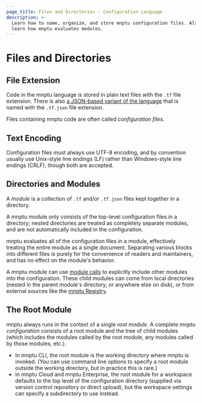 ```yaml
---
page_title: Files and Directories - Configuration Language
description: >-
  Learn how to name, organize, and store mnptu configuration files. Also
  learn how mnptu evaluates modules.
---
```


# Files and Directories

## File Extension

Code in the mnptu language is stored in plain text files with the `.tf` file
extension. There is also
[a JSON-based variant of the language](/mnptu/language/syntax/json) that is named with
the `.tf.json` file extension.

Files containing mnptu code are often called _configuration files._

## Text Encoding

Configuration files must always use UTF-8 encoding, and by convention
usually use Unix-style line endings (LF) rather than Windows-style
line endings (CRLF), though both are accepted.

## Directories and Modules

A _module_ is a collection of `.tf` and/or `.tf.json` files kept together in a
directory.

A mnptu module only consists of the top-level configuration files in a
directory; nested directories are treated as completely separate modules, and
are not automatically included in the configuration.

mnptu evaluates all of the configuration files in a module, effectively
treating the entire module as a single document. Separating various blocks into
different files is purely for the convenience of readers and maintainers, and
has no effect on the module's behavior.

A mnptu module can use [module calls](/mnptu/language/modules) to
explicitly include other modules into the configuration. These child modules can
come from local directories (nested in the parent module's directory, or
anywhere else on disk), or from external sources like the
[mnptu Registry](https://registry.mnptu.io).

## The Root Module

mnptu always runs in the context of a single _root module._ A complete
_mnptu configuration_ consists of a root module and the tree of child
modules (which includes the modules called by the root module, any modules
called by those modules, etc.).

- In mnptu CLI, the root module is the working directory where mnptu is
  invoked. (You can use command line options to specify a root module outside
  the working directory, but in practice this is rare.)
- In mnptu Cloud and mnptu Enterprise, the root module for a workspace
  defaults to the top level of the configuration directory (supplied via version
  control repository or direct upload), but the workspace settings can specify a
  subdirectory to use instead.
